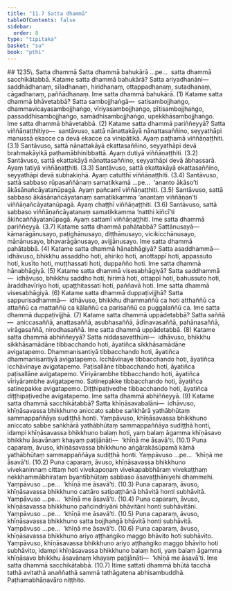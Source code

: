 ```yaml
---
title: "11.7 Satta dhammā"
tableOfContents: false
sidebar:
  order: 8
type: "tipitaka"
basket: "su"
book: "pthi"
---
```



<DynamicBreadcrumb />

<Paragraph type="center" book="pthi">
## 1235\. Satta dhammā
</Paragraph>

<Division number="357" book="pthi" bookNo="8" page="240">

<Paragraph number="1236" book="pthi">
Satta dhammā bahukārā …pe…  satta dhammā sacchikātabbā.
</Paragraph>

<Paragraph number="1237" book="pthi">
Katame satta dhammā <Emphasis>bahukārā?</Emphasis> Satta ariyadhanāni—  saddhādhanaṃ, sīladhanaṃ, hiridhanaṃ, ottappadhanaṃ, sutadhanaṃ, cāgadhanaṃ, paññādhanaṃ. Ime satta dhammā bahukārā. (1)
</Paragraph>

<Paragraph number="1238" book="pthi">
Katame satta dhammā <Emphasis>bhāvetabbā?</Emphasis> Satta sambojjhaṅgā—  satisambojjhaṅgo, dhammavicayasambojjhaṅgo, vīriyasambojjhaṅgo, pītisambojjhaṅgo, passaddhisambojjhaṅgo, samādhisambojjhaṅgo, upekkhāsambojjhaṅgo. Ime satta dhammā bhāvetabbā. (2)
</Paragraph>

<Paragraph number="1239" book="pthi">
Katame satta dhammā <Emphasis>pariññeyyā?</Emphasis> Satta viññāṇaṭṭhitiyo—  santāvuso, sattā nānattakāyā nānattasaññino, seyyathāpi manussā ekacce ca devā ekacce ca vinipātikā. Ayaṃ paṭhamā viññāṇaṭṭhiti. (3.1)
</Paragraph>

<Paragraph number="1240" book="pthi">
Santāvuso, sattā nānattakāyā ekattasaññino, seyyathāpi devā brahmakāyikā paṭhamābhinibbattā. Ayaṃ dutiyā viññāṇaṭṭhiti. (3.2)
</Paragraph>

<Paragraph number="1241" book="pthi">
Santāvuso, sattā ekattakāyā nānattasaññino, seyyathāpi devā ābhassarā. Ayaṃ tatiyā viññāṇaṭṭhiti. (3.3)
</Paragraph>

<Paragraph number="1242" book="pthi">
Santāvuso, sattā ekattakāyā ekattasaññino, seyyathāpi devā subhakiṇhā. Ayaṃ catutthī viññāṇaṭṭhiti. (3.4)
</Paragraph>

<Paragraph number="1243" book="pthi">
Santāvuso, sattā sabbaso rūpasaññānaṃ samatikkamā …pe…  ‘ananto ākāso’ti ākāsānañcāyatanūpagā. Ayaṃ pañcamī viññāṇaṭṭhiti. (3.5)
</Paragraph>

<Paragraph number="1244" book="pthi">
Santāvuso, sattā sabbaso ākāsānañcāyatanaṃ samatikkamma ‘anantaṃ viññāṇan’ti viññāṇañcāyatanūpagā. Ayaṃ chaṭṭhī viññāṇaṭṭhiti. (3.6)
</Paragraph>

<Paragraph number="1245" book="pthi">
Santāvuso, sattā sabbaso viññāṇañcāyatanaṃ samatikkamma ‘natthi kiñcī’ti ākiñcaññāyatanūpagā. Ayaṃ sattamī viññāṇaṭṭhiti. Ime satta dhammā pariññeyyā. (3.7)
</Paragraph>

<Paragraph number="1246" book="pthi">
Katame satta dhammā <Emphasis>pahātabbā?</Emphasis> Sattānusayā—  kāmarāgānusayo, paṭighānusayo, diṭṭhānusayo, vicikicchānusayo, mānānusayo, bhavarāgānusayo, avijjānusayo. Ime satta dhammā pahātabbā. (4)
</Paragraph>

<Paragraph number="1247" book="pthi">
Katame satta dhammā <Emphasis>hānabhāgiyā?</Emphasis> Satta asaddhammā—  idhāvuso, bhikkhu assaddho hoti, ahiriko hoti, anottappī hoti, appassuto hoti, kusīto hoti, muṭṭhassati hoti, duppañño hoti. Ime satta dhammā hānabhāgiyā. (5)
</Paragraph>

<Paragraph number="1248" book="pthi">
Katame satta dhammā <Emphasis>visesabhāgiyā?</Emphasis> Satta saddhammā—  idhāvuso, bhikkhu saddho hoti, hirimā hoti, ottappī hoti, bahussuto hoti, āraddhavīriyo hoti, upaṭṭhitassati hoti, paññavā hoti. Ime satta dhammā visesabhāgiyā. (6)
</Paragraph>

<Paragraph number="1249" book="pthi">
Katame satta dhammā <Emphasis>duppaṭivijjhā?</Emphasis> Satta sappurisadhammā—  idhāvuso, bhikkhu dhammaññū ca hoti atthaññū ca attaññū ca mattaññū ca kālaññū ca parisaññū ca puggalaññū ca. Ime satta dhammā duppaṭivijjhā. (7)
</Paragraph>

<Paragraph number="1250" book="pthi">
Katame satta dhammā <Emphasis>uppādetabbā?</Emphasis> Satta saññā—  aniccasaññā, anattasaññā, asubhasaññā, ādīnavasaññā, pahānasaññā, virāgasaññā, nirodhasaññā. Ime satta dhammā uppādetabbā. (8)
</Paragraph>

<Paragraph number="1251" book="pthi">
Katame satta dhammā <Emphasis>abhiññeyyā?</Emphasis> Satta niddasavatthūni—  idhāvuso, bhikkhu sikkhāsamādāne tibbacchando hoti, āyatiñca sikkhāsamādāne avigatapemo. Dhammanisantiyā tibbacchando hoti, āyatiñca dhammanisantiyā avigatapemo. Icchāvinaye tibbacchando hoti, āyatiñca icchāvinaye avigatapemo. Paṭisallāne tibbacchando hoti, āyatiñca paṭisallāne avigatapemo. Vīriyārambhe tibbacchando hoti, āyatiñca vīriyārambhe avigatapemo. Satinepakke tibbacchando hoti, āyatiñca satinepakke avigatapemo. Diṭṭhipaṭivedhe tibbacchando hoti, āyatiñca diṭṭhipaṭivedhe avigatapemo. Ime satta dhammā abhiññeyyā. (9)
</Paragraph>

<Paragraph number="1252" book="pthi">
Katame satta dhammā <Emphasis>sacchikātabbā?</Emphasis> Satta khīṇāsavabalāni—  idhāvuso, khīṇāsavassa bhikkhuno aniccato sabbe saṅkhārā yathābhūtaṃ sammappaññāya sudiṭṭhā honti. Yaṃpāvuso, khīṇāsavassa bhikkhuno aniccato sabbe saṅkhārā yathābhūtaṃ sammappaññāya sudiṭṭhā honti, idampi khīṇāsavassa bhikkhuno balaṃ hoti, yaṃ balaṃ āgamma khīṇāsavo bhikkhu āsavānaṃ khayaṃ paṭijānāti—  ‘khīṇā me āsavā’ti. (10.1)
</Paragraph>

<Paragraph number="1253" book="pthi">
Puna caparaṃ, āvuso, khīṇāsavassa bhikkhuno aṅgārakāsūpamā kāmā yathābhūtaṃ sammappaññāya sudiṭṭhā honti. Yaṃpāvuso …pe…  ‘khīṇā me āsavā’ti. (10.2)
</Paragraph>

<Paragraph number="1254" book="pthi">
Puna caparaṃ, āvuso, khīṇāsavassa bhikkhuno vivekaninnaṃ cittaṃ hoti vivekapoṇaṃ vivekapabbhāraṃ vivekaṭṭhaṃ nekkhammābhirataṃ byantībhūtaṃ sabbaso āsavaṭṭhāniyehi dhammehi. Yaṃpāvuso …pe…  ‘khīṇā me āsavā’ti. (10.3)
</Paragraph>

<Paragraph number="1255" book="pthi">
Puna caparaṃ, āvuso, khīṇāsavassa bhikkhuno cattāro satipaṭṭhānā bhāvitā honti subhāvitā. Yaṃpāvuso …pe…  ‘khīṇā me āsavā’ti. (10.4)
</Paragraph>

<Paragraph number="1256" book="pthi">
Puna caparaṃ, āvuso, khīṇāsavassa bhikkhuno pañcindriyāni bhāvitāni honti subhāvitāni. Yaṃpāvuso …pe…  ‘khīṇā me āsavā’ti. (10.5)
</Paragraph>

<Paragraph number="1257" book="pthi">
Puna caparaṃ, āvuso, khīṇāsavassa bhikkhuno satta bojjhaṅgā bhāvitā honti subhāvitā. Yaṃpāvuso …pe…  ‘khīṇā me āsavā’ti. (10.6)
</Paragraph>

<Paragraph number="1258" book="pthi">
Puna caparaṃ, āvuso, khīṇāsavassa bhikkhuno ariyo aṭṭhaṅgiko maggo bhāvito hoti subhāvito. Yaṃpāvuso, khīṇāsavassa bhikkhuno ariyo aṭṭhaṅgiko maggo bhāvito hoti subhāvito, idampi khīṇāsavassa bhikkhuno balaṃ hoti, yaṃ balaṃ āgamma khīṇāsavo bhikkhu āsavānaṃ khayaṃ paṭijānāti—  ‘khīṇā me āsavā’ti. Ime satta dhammā sacchikātabbā. (10.7)
</Paragraph>

<Paragraph number="1259" book="pthi">
Itime sattati dhammā bhūtā tacchā tathā avitathā anaññathā sammā tathāgatena abhisambuddhā.

</Paragraph>
</Division>

<Paragraph number="1260" type="center" book="pthi">
Paṭhamabhāṇavāro niṭṭhito.
</Paragraph>